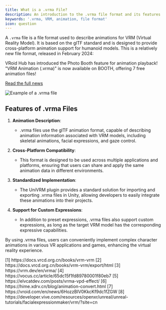 ```yaml
---
title: What is a .vrma File?
description: An introduction to the .vrma file format and its features
keywords: '.vrma, VRM, animation, file format'
icon: question
---
```


A `.vrma` file is a file format used to describe animations for VRM (Virtual Reality Model). It is based on the glTF standard and is designed to provide cross-platform animation support for humanoid models. This is a relatively new file format, released in February 2024:

<Card title="New Features Released on VRoid Hub" icon="newspaper">
  VRoid Hub has introduced the Photo Booth feature for animation playback! "VRM Animation (.vrma)" is now available on BOOTH, offering 7 free animation files!

[Read the full news](https://vroid.com/en/news/6HozzBIV0KkcKf9dc1fZGW)
</Card>

<Frame>
  <img src="https://oss.vidol.chat/assets/edfe7d13f6f2edb342219ffeaf37a294.webp" alt="Example of a .vrma file" />
</Frame>

## Features of .vrma Files

1. **Animation Description**:

   - .vrma files use the glTF animation format, capable of describing animation information associated with VRM models, including skeletal animations, facial expressions, and gaze control.

2. **Cross-Platform Compatibility**:

   - This format is designed to be used across multiple applications and platforms, ensuring that users can share and apply the same animation data in different environments.

3. **Standardized Implementation**:

   - The UniVRM plugin provides a standard solution for importing and exporting .vrma files in Unity, allowing developers to easily integrate these animations into their projects.

4. **Support for Custom Expressions**:
   - In addition to preset expressions, .vrma files also support custom expressions, as long as the target VRM model has the corresponding expressive capabilities.

By using .vrma files, users can conveniently implement complex character animations in various VR applications and games, enhancing the virtual reality experience.

<Accordion title="References">
  [1] https://docs.vrcd.org.cn/books/vrm-vrm  
  [2] https://docs.vrcd.org.cn/books/vrm-vrm/export/html  
  [3] https://vrm.dev/en/vrma/  
  [4] https://vocus.cc/article/65dc15f1fd89780001f80eb7  
  [5] https://elvcatdev.com/posts/vrma-vpd-effect/  
  [6] https://hime.xdrv.cn/blog/animation-convert.html  
  [7] https://vroid.com/en/news/6HozzBIV0KkcKf9dc1fZGW  
  [8] https://developer.vive.com/resources/openxr/unreal/unreal-tutorials/facialexpressionmaker/vrm/?site=cn
</Accordion>
